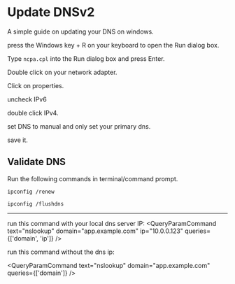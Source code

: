 # Update DNSv2

A simple guide on updating your DNS on windows.


press the Windows key + R on your keyboard to open the Run dialog box.

Type `ncpa.cpl` into the Run dialog box and press Enter.

Double click on your network adapter.

Click on properties.

uncheck IPv6

double click IPv4.

set DNS to manual and only set your primary dns.

save it.

## Validate DNS

Run the following commands in terminal/command prompt.

```terminal
ipconfig /renew
```

```terminal
ipconfig /flushdns
```

___


run this command with your local dns server IP:
<QueryParamCommand text="nslookup" domain="app.example.com" ip="10.0.0.123" queries={['domain', 'ip']} />

run this command without the dns ip:

<QueryParamCommand text="nslookup" domain="app.example.com" queries={['domain']} />
